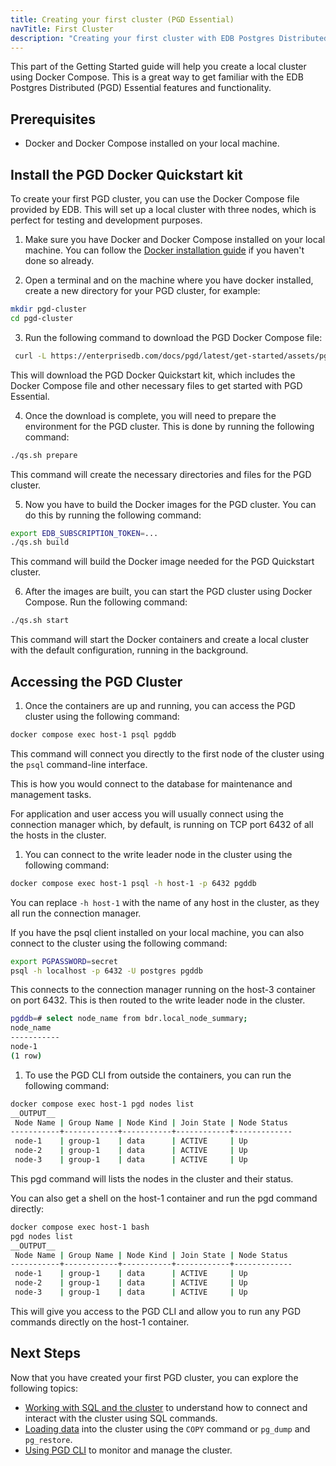 ```yaml
---
title: Creating your first cluster (PGD Essential)
navTitle: First Cluster
description: "Creating your first cluster with EDB Postgres Distributed Essential."
---
```


This part of the Getting Started guide will help you create a local cluster using Docker Compose. This is a great way to get familiar with the EDB Postgres Distributed (PGD) Essential features and functionality.

## Prerequisites

- Docker and Docker Compose installed on your local machine.


## Install the PGD Docker Quickstart kit

To create your first PGD cluster, you can use the Docker Compose file provided by EDB. This will set up a local cluster with three nodes, which is perfect for testing and development purposes. 

1. Make sure you have Docker and Docker Compose installed on your local machine. You can follow the [Docker installation guide](https://docs.docker.com/get-docker/) if you haven't done so already.

1. Open a terminal and on the machine where you have docker installed, create a new directory for your PGD cluster, for example:

  ```bash
  mkdir pgd-cluster
  cd pgd-cluster
  ```

3. Run the following command to download the PGD Docker Compose file:

  ```bash
   curl -L https://enterprisedb.com/docs/pgd/latest/get-started/assets/pgd_quickstart.sh | bash
  ```

  This will download the PGD Docker Quickstart kit, which includes the Docker Compose file and other necessary files to get started with PGD Essential.

4. Once the download is complete, you will need to prepare the environment for the PGD cluster. This is done by running the following command:

  ```bash
  ./qs.sh prepare
  ```

  This command will create the necessary directories and files for the PGD cluster.

5. Now you have to build the Docker images for the PGD cluster. You can do this by running the following command:

  ```bash
  export EDB_SUBSCRIPTION_TOKEN=...
  ./qs.sh build
  ```

  This command will build the Docker image needed for the PGD Quickstart cluster.

6. After the images are built, you can start the PGD cluster using Docker Compose. Run the following command:

  ```bash
  ./qs.sh start
  ```

  This command will start the Docker containers and create a local cluster with the default configuration, running in the background.


## Accessing the PGD Cluster

1. Once the containers are up and running, you can access the PGD cluster using the following command:

  ```bash
  docker compose exec host-1 psql pgddb
  ```

  This command will connect you directly to the first node of the cluster using the `psql` command-line interface.

  This is how you would connect to the database for maintenance and management tasks.

  For application and user access you will usually connect using the connection manager which, by default, is running on TCP port 6432 of all the hosts in the cluster.

1. You can connect to the write leader node in the cluster using the following command:

  ```bash
  docker compose exec host-1 psql -h host-1 -p 6432 pgddb
  ```

  You can replace `-h host-1` with the name of any host in the cluster, as they all run the connection manager.

  If you have the psql client installed on your local machine, you can also connect to the cluster using the following command:

  ```bash
  export PGPASSWORD=secret
  psql -h localhost -p 6432 -U postgres pgddb
  ```

  This connects to the connection manager running on the host-3 container on port 6432. This is then routed to the write leader node in the cluster.

  ```bash
  pgddb=# select node_name from bdr.local_node_summary;
  node_name
  -----------
  node-1
  (1 row)
  ```


1. To use the PGD CLI from outside the containers, you can run the following command:

```bash
docker compose exec host-1 pgd nodes list 
__OUTPUT__
 Node Name | Group Name | Node Kind | Join State | Node Status
-----------+------------+-----------+------------+-------------
 node-1    | group-1    | data      | ACTIVE     | Up
 node-2    | group-1    | data      | ACTIVE     | Up
 node-3    | group-1    | data      | ACTIVE     | Up
```

This pgd command will lists the nodes in the cluster and their status.

You can also get a shell on the host-1 container and run the pgd command directly:

```bash
docker compose exec host-1 bash
pgd nodes list
__OUTPUT__
 Node Name | Group Name | Node Kind | Join State | Node Status
-----------+------------+-----------+------------+-------------
 node-1    | group-1    | data      | ACTIVE     | Up
 node-2    | group-1    | data      | ACTIVE     | Up
 node-3    | group-1    | data      | ACTIVE     | Up
```

This will give you access to the PGD CLI and allow you to run any PGD commands directly on the host-1 container.

## Next Steps

Now that you have created your first PGD cluster, you can explore the following topics:

- [Working with SQL and the cluster](first-steps/working-with-sql) to understand how to connect and interact with the cluster using SQL commands.
- [Loading data](first-steps/loading-data) into the cluster using the `COPY` command or `pg_dump` and `pg_restore`.
- [Using PGD CLI](first-steps/using-cli) to monitor and manage the cluster.

